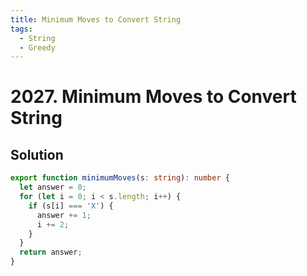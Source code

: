 ```yaml
---
title: Minimum Moves to Convert String
tags:
  - String
  - Greedy
---
```


# 2027. Minimum Moves to Convert String

<Badges>
  <LevelBadge level="easy" />
  <TopicBadge name="String" slug="string" />
  <TopicBadge name="Greedy" slug="greedy" />
</Badges>

## Solution

```typescript filename="solution.ts" copy
export function minimumMoves(s: string): number {
  let answer = 0;
  for (let i = 0; i < s.length; i++) {
    if (s[i] === 'X') {
      answer += 1;
      i += 2;
    }
  }
  return answer;
}
```

<ProblemLink
  codingSite="leetcode"
  href="https://leetcode.com/problems/minimum-moves-to-convert-string"
  title="Minimum Moves to Convert String"
/>
